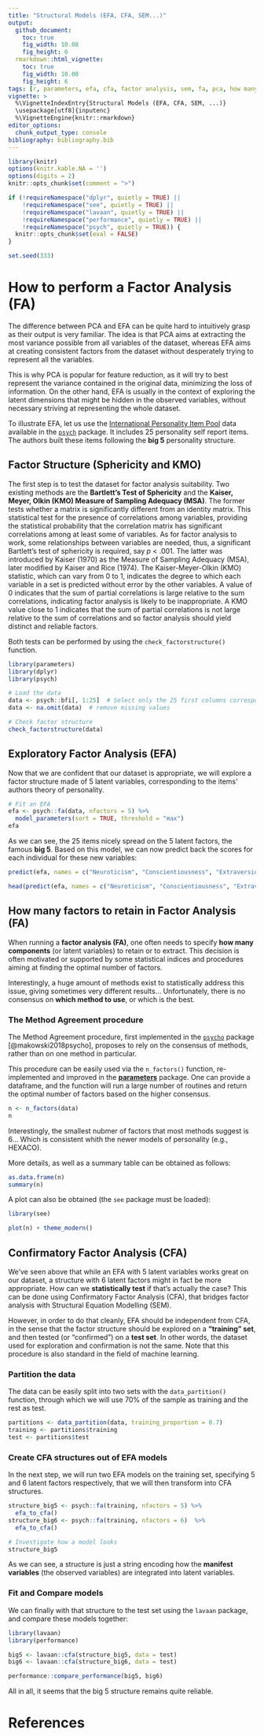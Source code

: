 ---
title: "Structural Models (EFA, CFA, SEM...)"
output: 
  github_document:
    toc: true
    fig_width: 10.08
    fig_height: 6
  rmarkdown::html_vignette:
    toc: true
    fig_width: 10.08
    fig_height: 6
tags: [r, parameters, efa, cfa, factor analysis, sem, fa, pca, how many factors, n factors]
vignette: >
  %\VignetteIndexEntry{Structural Models (EFA, CFA, SEM, ...)}
  \usepackage[utf8]{inputenc}
  %\VignetteEngine{knitr::rmarkdown}
editor_options: 
  chunk_output_type: console
bibliography: bibliography.bib
---

```{r message=FALSE, warning=FALSE, include=FALSE}
library(knitr)
options(knitr.kable.NA = '')
options(digits = 2)
knitr::opts_chunk$set(comment = ">")

if (!requireNamespace("dplyr", quietly = TRUE) ||
    !requireNamespace("see", quietly = TRUE) ||
    !requireNamespace("lavaan", quietly = TRUE) ||
    !requireNamespace("performance", quietly = TRUE) ||
    !requireNamespace("psych", quietly = TRUE)) {
  knitr::opts_chunk$set(eval = FALSE)
}

set.seed(333)
```


# How to perform a Factor Analysis (FA)

The difference between PCA and EFA can be quite hard to intuitively grasp as their output is very familiar. The idea is that PCA aims at extracting the most variance possible from all variables of the dataset, whereas EFA aims at creating consistent factors from the dataset without desperately trying to represent all the variables. 

This is why PCA is popular for feature reduction, as it will try to best represent the variance contained in the original data, minimizing the loss of information. On the other hand, EFA is usually in the context of exploring the latent dimensions that might be hidden in the observed variables, without necessary striving at representing the whole dataset.

To illustrate EFA, let us use the [International Personality Item Pool](https://ipip.ori.org/) data available in the [`psych`](https://www.personality-project.org/r/html/bfi.html) package. It includes 25 personality self report items. The authors built these items following the **big 5** personality structure.

## Factor Structure (Sphericity and KMO)

The first step is to test the dataset for factor analysis suitability. Two existing methods are the **Bartlett's Test of Sphericity** and the **Kaiser, Meyer, Olkin (KMO) Measure of Sampling Adequacy (MSA)**. The former tests whether a matrix is significantly different from an identity matrix. This statistical test for the presence of correlations among variables, providing the statistical probability that the correlation matrix has significant correlations among at least some of variables. As for factor analysis to work, some relationships between variables are needed, thus, a significant Bartlett's test of sphericity is required, say *p* < .001. The latter was introduced by Kaiser (1970) as the Measure of Sampling Adequacy (MSA), later modified by Kaiser and Rice (1974). The Kaiser-Meyer-Olkin (KMO) statistic, which can vary from 0 to 1, indicates the degree to which each variable in a set is predicted without error by the other variables. A value of 0 indicates that the sum of partial correlations is large relative to the sum correlations, indicating factor analysis is likely to be inappropriate. A KMO value close to 1 indicates that the sum of partial correlations is not large relative to the sum of correlations and so factor analysis should yield distinct and reliable factors.

Both tests can be performed by using the `check_factorstructure()` function.

```{r message=FALSE, warning=FALSE}
library(parameters)
library(dplyr)
library(psych)

# Load the data
data <- psych::bfi[, 1:25]  # Select only the 25 first columns corresponding to the items
data <- na.omit(data)  # remove missing values

# Check factor structure
check_factorstructure(data)
```



## Exploratory Factor Analysis (EFA)

Now that we are confident that our dataset is appropriate, we will explore a factor structure made of 5 latent variables, corresponding to the items' authors theory of personality.

```{r message=FALSE, warning=FALSE}
# Fit an EFA
efa <- psych::fa(data, nfactors = 5) %>% 
  model_parameters(sort = TRUE, threshold = "max")
efa
```

As we can see, the 25 items nicely spread on the 5 latent factors, the famous **big 5**. Based on this model, we can now predict back the scores for each individual for these new variables:

```{r message=FALSE, warning=FALSE, eval=FALSE}
predict(efa, names = c("Neuroticism", "Conscientiousness", "Extraversion", "Agreeableness", "Opennness"))
```
```{r message=FALSE, warning=FALSE, echo=FALSE}
head(predict(efa, names = c("Neuroticism", "Conscientiousness", "Extraversion", "Agreeableness", "Opennness")), 5)
```

## How many factors to retain in Factor Analysis (FA)


When running a **factor analysis (FA)**, one often needs to specify **how many components** (or latent variables) to retain or to extract. This decision is often motivated or supported by some statistical indices and procedures aiming at finding the optimal number of factors. 

Interestingly, a huge amount of methods exist to statistically address this issue, giving sometimes very different results... Unfortunately, there is no consensus on **which method to use**, or which is the best.


### The Method Agreement procedure

The Method Agreement procedure, first implemented in the [`psycho`](https://neuropsychology.github.io/psycho.R/2018/05/24/n_factors.html) package [@makowski2018psycho], proposes to rely on the consensus of methods, rather than on one method in particular.


This procedure can be easily used via the `n_factors()` function, re-implemented and improved in the [**parameters**](https://github.com/easystats/parameters) package. One can provide a dataframe, and the function will run a large number of routines and return the optimal number of factors based on the higher consensus.  


```{r message=FALSE, warning=FALSE}
n <- n_factors(data)
n
```

Interestingly, the smallest nubmer of factors that most methods suggest is 6... Which is consistent whith the newer models of personality (e.g., HEXACO).

More details, as well as a summary table can be obtained as follows:

```{r message=FALSE, warning=FALSE}
as.data.frame(n)
summary(n)
```


A plot can also be obtained (the `see` package must be loaded):

```{r message=FALSE, warning=FALSE}
library(see)

plot(n) + theme_modern()
```


## Confirmatory Factor Analysis (CFA)

We've seen above that while an EFA with 5 latent variables works great on our dataset, a structure with 6 latent factors might in fact be more appropriate. How can we **statistically test** if that's actually the case? This can be done using Confirmatory Factor Analysis (CFA), that bridges factor analysis with Structural Equation Modelling (SEM).

However, in order to do that cleanly, EFA should be independent from CFA, in the sense that the factor structure should be explored on a **"training" set**, and then tested (or "confirmed") on a **test set**. In other words, the dataset used for exploration and confirmation is not the same. Note that this procedure is also standard in the field of machine learning.

### Partition the data

The data can be easily split into two sets with the `data_partition()` function, through which we will use 70\% of the sample as training and the rest as test.

```{r message=FALSE, warning=FALSE}
partitions <- data_partition(data, training_proportion = 0.7)
training <- partitions$training
test <- partitions$test
```

### Create CFA structures out of EFA models

In the next step, we will run two EFA models on the training set, specifying 5 and 6 latent factors respectively, that we will then transform into CFA structures. 

```{r message=FALSE, warning=FALSE}
structure_big5 <- psych::fa(training, nfactors = 5) %>% 
  efa_to_cfa()
structure_big6 <- psych::fa(training, nfactors = 6)  %>% 
  efa_to_cfa()

# Investigate how a model looks
structure_big5
```

As we can see, a structure is just a string encoding how the **manifest variables** (the observed variables) are integrated into latent variables.


### Fit and Compare models

We can finally with that structure to the test set using the `lavaan` package, and compare these models together:

```{r message=FALSE, warning=FALSE}
library(lavaan)
library(performance)

big5 <- lavaan::cfa(structure_big5, data = test)
big6 <- lavaan::cfa(structure_big6, data = test)

performance::compare_performance(big5, big6)
```

All in all, it seems that the big 5 structure remains quite reliable.


# References
